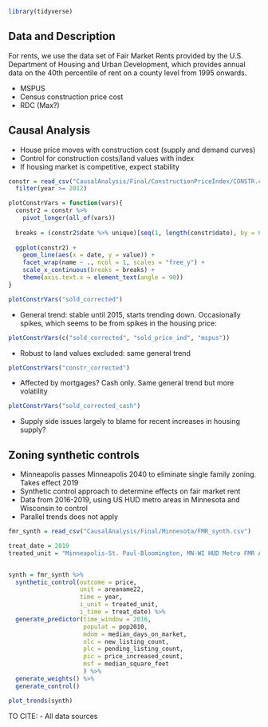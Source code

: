 ```r
library(tidyverse)
```

## Data and Description
For rents, we use the data set of Fair Market Rents provided by the U.S. Department of Housing and Urban Development, which provides annual data on the 40th percentile of rent on a county level from 1995 onwards. 

- MSPUS
- Census construction price cost
- RDC (Max?)

## Causal Analysis

- House price moves with construction cost (supply and demand curves)
- Control for construction costs/land values with index
- If housing market is competitive, expect stability

```r
constr = read_csv("CausalAnalysis/Final/ConstructionPriceIndex/CONSTR.csv") %>% 
  filter(year >= 2012)

plotConstrVars = function(vars){
  constr2 = constr %>% 
    pivot_longer(all_of(vars))
  
  breaks = (constr2$date %>% unique)[seq(1, length(constr$date), by = 6)]
  
  ggplot(constr2) +
    geom_line(aes(x = date, y = value)) +
    facet_wrap(name ~ ., ncol = 1, scales = "free_y") +
    scale_x_continuous(breaks = breaks) +
    theme(axis.text.x = element_text(angle = 90)) 
}

plotConstrVars("sold_corrected")
```
- General trend: stable until 2015, starts trending down. Occasionally spikes, which seems to be from spikes in the housing price:
```r
plotConstrVars(c("sold_corrected", "sold_price_ind", "mspus"))
```

- Robust to land values excluded: same general trend
```r
plotConstrVars("constr_corrected")
```
- Affected by mortgages? Cash only. Same general trend but more volatility
```r
plotConstrVars("sold_corrected_cash")
```
- Supply side issues largely to blame for recent increases in housing supply?

## Zoning synthetic controls
- Minneapolis passes Minneapolis 2040 to eliminate single family zoning. Takes effect 2019
- Synthetic control approach to determine effects on fair market rent
- Data from 2016-2019, using US HUD metro areas in Minnesota and Wisconsin to control
- Parallel trends does not apply
```r
fmr_synth = read_csv("CausalAnalysis/Final/Minnesota/FMR_synth.csv")

treat_date = 2019
treated_unit = "Minneapolis-St. Paul-Bloomington, MN-WI HUD Metro FMR Area"


synth = fmr_synth %>%
  synthetic_control(outcome = price,
                    unit = areaname22,
                    time = year,
                    i_unit = treated_unit,
                    i_time = treat_date) %>% 
  generate_predictor(time_window = 2016,
                     populat = pop2010,
                     mdom = median_days_on_market,
                     nlc = new_listing_count,
                     plc = pending_listing_count,
                     pic = price_increased_count,
                     msf = median_square_feet
                     ) %>%
  generate_weights() %>% 
  generate_control()

plot_trends(synth)

```


TO CITE:
- All data sources